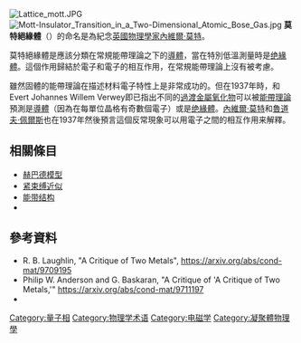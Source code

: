 {{noteTA
|G1=Physics
}}
[[File:Lattice_mott.JPG|thumb]] 
[[File:Mott-Insulator_Transition_in_a_Two-Dimensional_Atomic_Bose_Gas.jpg|thumb]] 
'''莫特絕緣體'''（{{lang-en|'''Mott insulator'''}}）的命名是為紀念[[英國|英國]][[物理學家|物理學家]][[內維爾·莫特|內維爾·莫特]]。

莫特絕緣體是應該分類在常規能帶理論之下的[[導體|導體]]，當在特別低溫測量時是[[绝緣體|绝緣體]]。這個作用歸結於電子和電子的相互作用，在常規能帶理論上沒有被考慮。

雖然固體的能帶理論在描述材料電子特性上是非常成功的。但在1937年時，{{link-en|Jan Hendrik de Boer|Jan Hendrik de Boer}}和 Evert Johannes Willem Verwey即已指出不同的[[過渡金屬氧化物|過渡金屬氧化物]]可以被[[能帶理論|能帶理論]]預測是[[導體|導體]]（因為在每單位晶格有奇數個電子）或是[[绝緣體|绝緣體]]。[[內維爾·莫特|內維爾·莫特]]和[[魯道夫·佩爾斯|魯道夫·佩爾斯]]也在1937年然後預言這個反常現象可以用電子之間的相互作用来解釋。

== 相關條目 ==
* [[赫巴德模型|赫巴德模型]]
* [[紧束缚近似|紧束缚近似]]
* [[能带结构|能带结构]]
* {{link-en|莫特準則|Mott Criterion}}

== 參考資料 ==
* R. B. Laughlin, "A Critique of Two Metals", https://arxiv.org/abs/cond-mat/9709195
* Philip W. Anderson and G. Baskaran, "A Critique of 'A Critique of Two Metals,'" https://arxiv.org/abs/cond-mat/9711197
* {{Cite journal|last=Jördens|first=Robert|last2=Strohmaier|first2=Niels|last3=Günter|first3=Kenneth|last4=Moritz|first4=Henning|last5=Esslinger|first5=Tilman|title=A Mott insulator of fermionic atoms in an optical lattice|url=http://www.nature.com/doifinder/10.1038/nature07244|journal=Nature|volume=455|issue=7210|pages=204–207|doi=10.1038/nature07244|arxiv=0804.4009|bibcode=2008Natur.455..204J}}

{{物理小作品}}
{{DEFAULTSORT:M}}
[[Category:量子相|Category:量子相]]
[[Category:物理学术语|Category:物理学术语]]
[[Category:电磁学|Category:电磁学]]
[[Category:凝聚體物理學|Category:凝聚體物理學]]
